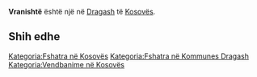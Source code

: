 {{Fshat në 
 | Emri                = Vranishtë
 | EmriAlt                = 
 | NAME_SHORT_FORM=      
 | NAME_GENERIC=      
 | NAME_SORT_NAME_RO=      VRANISHTE
 | FULL_NAME_RO = Vranishtë
 | FULL_NAME_ND_RO=Vranishte
 | SORT_NAME_RG=VRANISHTE
 | FULL_NAME_RG=Vranishtë
 | FULL_NAME_ND_RG=Vranishte
 | SRP_NAME_SHORT_FORM=      
 | SRP_NAME_GENERIC=      
 | SRP_NAME_SORT_NAME_RO=      
 | SRP_FULL_NAME_RO = 
 | SRP_FULL_NAME_ND_RO=
 | SRP_SORT_NAME_RG=
 | SRP_FULL_NAME_RG=
 | SRP_FULL_NAME_ND_RG=
 | Emri (Rasa dhanore) = 
 | Figura              = 
 | Shteti              = Kosovo
 | Komuna              = Dragash
 | Kodi postar         = 
 | Sipërfaqja          = 

 | Popullsia           = 

 | Regj. i popullsisë  = 
 | Dend. e popullsisë  = 
 | Faqja zyrtare       = 
 <!--- Koordinatat ----> 
 | Gjerësia            = 42.043889
 | Gjatësia            = 20.63
 | Lartësia            = 
}}
'''Vranishtë''' është një [[]] në [[Dragash]] të [[Kosovës]].

<!-- == Gjeografia == -->
<!-- == Historia == -->
<!-- == Demografia == -->
== Shih edhe ==
{{Komuna Dragash}}
{{Kosovo-Administrata-Cung}}

[[Kategoria:Fshatra në Kosovës]]
[[Kategoria:Fshatra në Kommunes Dragash]]
[[Kategoria:Vendbanime në Kosovës]]